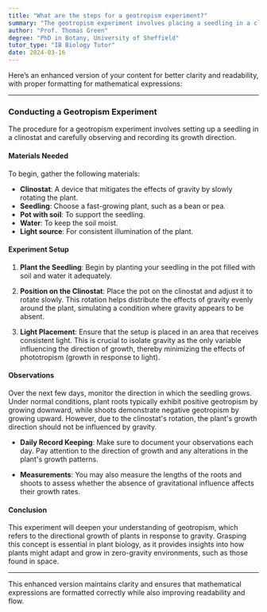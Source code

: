 ```yaml
---
title: "What are the steps for a geotropism experiment?"
summary: "The geotropism experiment involves placing a seedling in a clinostat to observe and record its growth direction, demonstrating how gravity influences plant growth."
author: "Prof. Thomas Green"
degree: "PhD in Botany, University of Sheffield"
tutor_type: "IB Biology Tutor"
date: 2024-03-16
---
```


Here’s an enhanced version of your content for better clarity and readability, with proper formatting for mathematical expressions:

---

### Conducting a Geotropism Experiment

The procedure for a geotropism experiment involves setting up a seedling in a clinostat and carefully observing and recording its growth direction.

#### Materials Needed

To begin, gather the following materials:

- **Clinostat**: A device that mitigates the effects of gravity by slowly rotating the plant.
- **Seedling**: Choose a fast-growing plant, such as a bean or pea.
- **Pot with soil**: To support the seedling.
- **Water**: To keep the soil moist.
- **Light source**: For consistent illumination of the plant.

#### Experiment Setup

1. **Plant the Seedling**: Begin by planting your seedling in the pot filled with soil and water it adequately.
  
2. **Position on the Clinostat**: Place the pot on the clinostat and adjust it to rotate slowly. This rotation helps distribute the effects of gravity evenly around the plant, simulating a condition where gravity appears to be absent.

3. **Light Placement**: Ensure that the setup is placed in an area that receives consistent light. This is crucial to isolate gravity as the only variable influencing the direction of growth, thereby minimizing the effects of phototropism (growth in response to light).

#### Observations

Over the next few days, monitor the direction in which the seedling grows. Under normal conditions, plant roots typically exhibit positive geotropism by growing downward, while shoots demonstrate negative geotropism by growing upward. However, due to the clinostat's rotation, the plant's growth direction should not be influenced by gravity.

- **Daily Record Keeping**: Make sure to document your observations each day. Pay attention to the direction of growth and any alterations in the plant's growth patterns.
  
- **Measurements**: You may also measure the lengths of the roots and shoots to assess whether the absence of gravitational influence affects their growth rates.

#### Conclusion

This experiment will deepen your understanding of geotropism, which refers to the directional growth of plants in response to gravity. Grasping this concept is essential in plant biology, as it provides insights into how plants might adapt and grow in zero-gravity environments, such as those found in space.

--- 

This enhanced version maintains clarity and ensures that mathematical expressions are formatted correctly while also improving readability and flow.
    